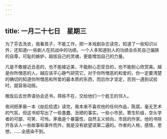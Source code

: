 ```yaml
---
---
---
```

title: 一月二十七日　星期三
---




为了芬去洗衣，我看孩子，不能工作，把一本戏剧杂志读完，知道了一些知识以外，还知道r一些剧人在抗战中的功绩。一个人多知道别人的功绩会杀死自己偏狭的自尊，可耻的嫉妒，超拔自己的灵魂，更能增加自己的力量。

凡是不敢接近丑恶的，也不能接近美，不能耐心忍受丑的，也不能耐心欣赏美。越是你所憎恶的人，越应该平心静气研究它，对于你所憎恶的和爱的，你一定要清楚的确切的知道你所憎恶和所爱的最本质的东西，而后你才坚定，否则一遇到试验时，就容易动摇。

晚饭后去世界语协会还书，蒋栋不在，交给他们一个姓王的邻人。

夜间把茅盾一本《劫后拾遗》读完，我本来不喜欢他的任何作品，陈腐，毫无艺术的气氛，但这书却写出了一些愚蠢、丑陋的事实。一些小市民，寄生阶级，空头学者的可鄙、可笑、可怜。茅盾是个暴露性，自然主义倾向，市民的作家。他的书除开告诉人一些故事和事件而外，我是没有欲望读第二遍的。作者的人格，感情，思想，……全感染不到。